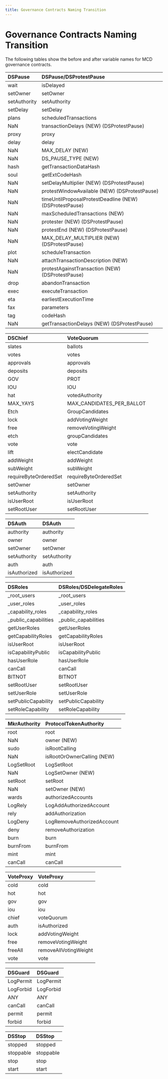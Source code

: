 ```yaml
---
title: Governance Contracts Naming Transition
---
```


# Governance Contracts Naming Transition

The following tables show the before and after variable names for MCD governance contracts.

| DSPause | DSPause/DSProtestPause |
| :--- | :--- |
| wait | isDelayed |
| setOwner | setOwner |
| setAuthority | setAuthority |
| setDelay | setDelay |
| plans | scheduledTransactions |
| NaN | transactionDelays \(NEW\) \(DSProtestPause\) |
| proxy | proxy |
| delay | delay |
| NaN | MAX\_DELAY \(NEW\) |
| NaN | DS\_PAUSE\_TYPE \(NEW\) |
| hash | getTransactionDataHash |
| soul | getExtCodeHash |
| NaN | setDelayMultiplier \(NEW\) \(DSProtestPause\) |
| NaN | protestWindowAvailable \(NEW\) \(DSProtestPause\) |
| NaN | timeUntilProposalProtestDeadline \(NEW\) \(DSProtestPause\) |
| NaN | maxScheduledTransactions \(NEW\) |
| NaN | protester \(NEW\) \(DSProtestPause\) |
| NaN | protestEnd \(NEW\) \(DSProtestPause\) |
| NaN | MAX\_DELAY\_MULTIPLIER \(NEW\) \(DSProtestPause\) |
| plot | scheduleTransaction |
| NaN | attachTransactionDescription \(NEW\) |
| NaN | protestAgainstTransaction \(NEW\) \(DSProtestPause\) |
| drop | abandonTransaction |
| exec | executeTransaction |
| eta | earliestExecutionTime |
| fax | parameters |
| tag | codeHash |
| NaN | getTransactionDelays \(NEW\) \(DSProtestPause\) |

| DSChief | VoteQuorum |
| :--- | :--- |
| slates | ballots |
| votes | votes |
| approvals | approvals |
| deposits | deposits |
| GOV | PROT |
| IOU | IOU |
| hat | votedAuthority |
| MAX\_YAYS | MAX\_CANDIDATES\_PER\_BALLOT |
| Etch | GroupCandidates |
| lock | addVotingWeight |
| free | removeVotingWeight |
| etch | groupCandidates |
| vote | vote |
| lift | electCandidate |
| addWeight | addWeight |
| subWeight | subWeight |
| requireByteOrderedSet | requireByteOrderedSet |
| setOwner | setOwner |
| setAuthority | setAuthority |
| isUserRoot | isUserRoot |
| setRootUser | setRootUser |

| DSAuth | DSAuth |
| :--- | :--- |
| authority | authority |
| owner | owner |
| setOwner | setOwner |
| setAuthority | setAuthority |
| auth | auth |
| isAuthorized | isAuthorized |

| DSRoles | DSRoles/DSDelegateRoles |
| :--- | :--- |
| \_root\_users | \_root\_users |
| \_user\_roles | \_user\_roles |
| \_capability\_roles | \_capability\_roles |
| \_public\_capabilities | \_public\_capabilities |
| getUserRoles | getUserRoles |
| getCapabilityRoles | getCapabilityRoles |
| isUserRoot | isUserRoot |
| isCapabilityPublic | isCapabilityPublic |
| hasUserRole | hasUserRole |
| canCall | canCall |
| BITNOT | BITNOT |
| setRootUser | setRootUser |
| setUserRole | setUserRole |
| setPublicCapability | setPublicCapability |
| setRoleCapability | setRoleCapability |

| MkrAuthority | ProtocolTokenAuthority |
| :--- | :--- |
| root | root |
| NaN | owner \(NEW\) |
| sudo | isRootCalling |
| NaN | isRootOrOwnerCalling \(NEW\) |
| LogSetRoot | LogSetRoot |
| NaN | LogSetOwner \(NEW\) |
| setRoot | setRoot |
| NaN | setOwner \(NEW\) |
| wards | authorizedAccounts |
| LogRely | LogAddAuthorizedAccount |
| rely | addAuthorization |
| LogDeny | LogRemoveAuthorizedAccount |
| deny | removeAuthorization |
| burn | burn |
| burnFrom | burnFrom |
| mint | mint |
| canCall | canCall |

| VoteProxy | VoteProxy |
| :--- | :--- |
| cold | cold |
| hot | hot |
| gov | gov |
| iou | iou |
| chief | voteQuorum |
| auth | isAuthorized |
| lock | addVotingWeight |
| free | removeVotingWeight |
| freeAll | removeAllVotingWeight |
| vote | vote |

| DSGuard | DSGuard |
| :--- | :--- |
| LogPermit | LogPermit |
| LogForbid | LogForbid |
| ANY | ANY |
| canCall | canCall |
| permit | permit |
| forbid | forbid |

| DSStop | DSStop |
| :--- | :--- |
| stopped | stopped |
| stoppable | stoppable |
| stop | stop |
| start | start |

